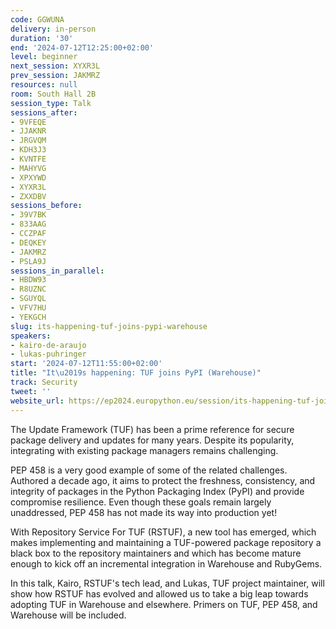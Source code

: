 ```yaml
---
code: GGWUNA
delivery: in-person
duration: '30'
end: '2024-07-12T12:25:00+02:00'
level: beginner
next_session: XYXR3L
prev_session: JAKMRZ
resources: null
room: South Hall 2B
session_type: Talk
sessions_after:
- 9VFEQE
- JJAKNR
- JRGVQM
- KDH3J3
- KVNTFE
- MAHYVG
- XPXYWD
- XYXR3L
- ZXXDBV
sessions_before:
- 39V7BK
- 833AAG
- CCZPAF
- DEQKEY
- JAKMRZ
- PSLA9J
sessions_in_parallel:
- HBDW93
- R8UZNC
- SGUYQL
- VFV7HU
- YEKGCH
slug: its-happening-tuf-joins-pypi-warehouse
speakers:
- kairo-de-araujo
- lukas-puhringer
start: '2024-07-12T11:55:00+02:00'
title: "It\u2019s happening: TUF joins PyPI (Warehouse)"
track: Security
tweet: ''
website_url: https://ep2024.europython.eu/session/its-happening-tuf-joins-pypi-warehouse
---
```


The Update Framework (TUF) has been a prime reference for secure package delivery and updates for many years. Despite its popularity, integrating with existing package managers remains challenging.

PEP 458 is a very good example of some of the related challenges. Authored a decade ago, it aims to protect the freshness, consistency, and integrity of packages in the Python Packaging Index (PyPI) and provide compromise resilience. Even though these goals remain largely unaddressed, PEP 458 has not made its way into production yet!

With Repository Service For TUF (RSTUF), a new tool has emerged, which makes implementing and maintaining a TUF-powered package repository a black box to the repository maintainers and which has become mature enough to kick off an incremental integration in Warehouse and RubyGems.

In this talk, Kairo, RSTUF's tech lead, and Lukas, TUF project maintainer, will show how RSTUF has evolved and allowed us to take a big leap towards adopting TUF in Warehouse and elsewhere. Primers on TUF, PEP 458, and Warehouse will be included.
